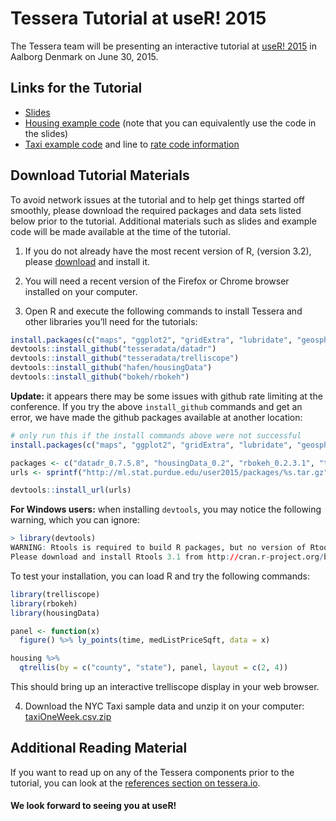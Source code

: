 # Tessera Tutorial at useR! 2015 #

The Tessera team will be presenting an interactive tutorial at [useR! 2015](http://user2015.math.aau.dk) in Aalborg Denmark on June 30, 2015.

## Links for the Tutorial

- [Slides](http://ml.stat.purdue.edu/user2015/Tessera-aalborg-slides.html)
- [Housing example code](https://raw.githubusercontent.com/tesseradata/docs-UseR2015/gh-pages/R/housing.R) (note that you can equivalently use the code in the slides)
- [Taxi example code](https://raw.githubusercontent.com/tesseradata/docs-UseR2015/gh-pages/R/taxi.R) and line to [rate code information](http://www.nyc.gov/html/tlc/html/passenger/taxicab_rate.shtml)

## Download Tutorial Materials ##

To avoid network issues at the tutorial and to help get things started off smoothly, please download the required packages and data sets listed below prior to the tutorial.  Additional materials such as slides and example code will be made available at the time of the tutorial.

1. If you do not already have the most recent version of R, (version 3.2), please [download](http://cran.r-project.org) and install it.

2. You will need a recent version of the Firefox or Chrome browser installed on your computer.

3. Open R and execute the following commands to install Tessera and other libraries you'll need for the tutorials:

```r
install.packages(c("maps", "ggplot2", "gridExtra", "lubridate", "geosphere", "devtools"))
devtools::install_github("tesseradata/datadr")
devtools::install_github("tesseradata/trelliscope")
devtools::install_github("hafen/housingData")
devtools::install_github("bokeh/rbokeh")
```

**Update:** it appears there may be some issues with github rate limiting at the conference.  If you try the above `install_github` commands and get an error, we have made the github packages available at another location:

```r
# only run this if the install commands above were not successful
install.packages(c("maps", "ggplot2", "gridExtra", "lubridate", "geosphere", "devtools"))

packages <- c("datadr_0.7.5.8", "housingData_0.2", "rbokeh_0.2.3.1", "trelliscope_0.8.4")
urls <- sprintf("http://ml.stat.purdue.edu/user2015/packages/%s.tar.gz", packages)

devtools::install_url(urls)
```

**For Windows users:**  when installing `devtools`, you may notice the following warning, which you can ignore:

```r
> library(devtools)
WARNING: Rtools is required to build R packages, but no version of Rtools compatible with R 3.x was found. (Only the following incompatible version(s) of Rtools were found:3.2)
Please download and install Rtools 3.1 from http://cran.r-project.org/bin/windows/Rtools/ and then run find_rtools().
```

To test your installation, you can load R and try the following commands:

```r
library(trelliscope)
library(rbokeh)
library(housingData)

panel <- function(x)
  figure() %>% ly_points(time, medListPriceSqft, data = x)

housing %>%
  qtrellis(by = c("county", "state"), panel, layout = c(2, 4))
```

This should bring up an interactive trelliscope display in your web browser.

4. Download the NYC Taxi sample data and unzip it on your computer: [taxiOneWeek.csv.zip](http://ml.stat.purdue.edu/user2015/taxiOneWeek.csv.zip)

## Additional Reading Material ##

If you want to read up on any of the Tessera components prior to the tutorial, you can look at the [references section on tessera.io](http://tessera.io/#references).

<!-- 6. The zip file contains a folder called **exercises**.  Set your working directory in R to this folder,
using something like `setwd("mypaths/exercises")`.  The **exercises** folder
contains a folder for each of the three exercises:  **power_exercise**, **netflow_exercise**, and **housing_exercise**.
Each exercise folder has a single **.R** file which contains the code for the exercise. Open that
file in your editor of choice and begin! -->

#### We look forward to seeing you at useR!
